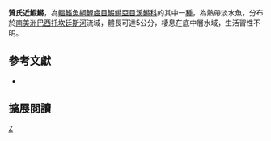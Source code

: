 {{Speciesbox 
| taxon = Plesiolebias xavantei
| status = NE
| status_system = IUCN3.1
| authority =  [[Costa|Costa]], [[Lacerda|Lacerda]] & [[Tanizaki|Tanizaki]], 1988
| synonyms = *''Cynolebias xavantei, Costa, Lacerda & Tanizaki, 1988''
}}
'''贊氏近鰕鱂'''，為[[輻鰭魚綱|輻鰭魚綱]][[鯉齒目|鯉齒目]][[鰕鱂亞目|鰕鱂亞目]][[溪鱂科|溪鱂科]]的其中一[[種|種]]，為熱帶淡水魚，分布於[[南美洲|南美洲]][[巴西|巴西]][[托坎廷斯河|托坎廷斯河]]流域，體長可達5公分，棲息在底中層水域，生活習性不明。
== 參考文獻 ==
*{{FishBase_species|genus=Plesiolebias|species=xavantei|year=2014|month=9}}

== 擴展閱讀 ==
{{refbegin}}
{{wikispecies-inline|Plesiolebias xavantei|贊氏近鰕鱂}}
{{refend}}
{{Taxonbar|from=Q6415636}}

[[Category:近鰕鱂屬|Z]]